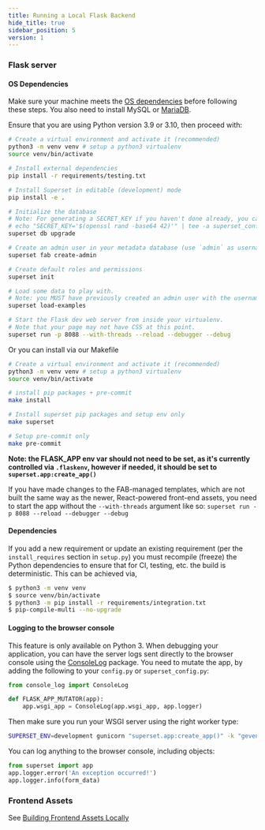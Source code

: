 ---
title: Running a Local Flask Backend
hide_title: true
sidebar_position: 5
version: 1
---

### Flask server

#### OS Dependencies

Make sure your machine meets the [OS dependencies](https://superset.apache.org/docs/installation/installing-superset-from-scratch#os-dependencies) before following these steps.
You also need to install MySQL or [MariaDB](https://mariadb.com/downloads).

Ensure that you are using Python version 3.9 or 3.10, then proceed with:

```bash
# Create a virtual environment and activate it (recommended)
python3 -m venv venv # setup a python3 virtualenv
source venv/bin/activate

# Install external dependencies
pip install -r requirements/testing.txt

# Install Superset in editable (development) mode
pip install -e .

# Initialize the database
# Note: For generating a SECRET_KEY if you haven't done already, you can use the command:
# echo "SECRET_KEY='$(openssl rand -base64 42)'" | tee -a superset_config.py
superset db upgrade

# Create an admin user in your metadata database (use `admin` as username to be able to load the examples)
superset fab create-admin

# Create default roles and permissions
superset init

# Load some data to play with.
# Note: you MUST have previously created an admin user with the username `admin` for this command to work.
superset load-examples

# Start the Flask dev web server from inside your virtualenv.
# Note that your page may not have CSS at this point.
superset run -p 8088 --with-threads --reload --debugger --debug
```

Or you can install via our Makefile

```bash
# Create a virtual environment and activate it (recommended)
python3 -m venv venv # setup a python3 virtualenv
source venv/bin/activate

# install pip packages + pre-commit
make install

# Install superset pip packages and setup env only
make superset

# Setup pre-commit only
make pre-commit
```

**Note: the FLASK_APP env var should not need to be set, as it's currently controlled
via `.flaskenv`, however if needed, it should be set to `superset.app:create_app()`**

If you have made changes to the FAB-managed templates, which are not built the same way as the newer, React-powered front-end assets, you need to start the app without the `--with-threads` argument like so:
`superset run -p 8088 --reload --debugger --debug`

#### Dependencies

If you add a new requirement or update an existing requirement (per the `install_requires` section in `setup.py`) you must recompile (freeze) the Python dependencies to ensure that for CI, testing, etc. the build is deterministic. This can be achieved via,

```bash
$ python3 -m venv venv
$ source venv/bin/activate
$ python3 -m pip install -r requirements/integration.txt
$ pip-compile-multi --no-upgrade
```

#### Logging to the browser console

This feature is only available on Python 3. When debugging your application, you can have the server logs sent directly to the browser console using the [ConsoleLog](https://github.com/betodealmeida/consolelog) package. You need to mutate the app, by adding the following to your `config.py` or `superset_config.py`:

```python
from console_log import ConsoleLog

def FLASK_APP_MUTATOR(app):
    app.wsgi_app = ConsoleLog(app.wsgi_app, app.logger)
```

Then make sure you run your WSGI server using the right worker type:

```bash
SUPERSET_ENV=development gunicorn "superset.app:create_app()" -k "geventwebsocket.gunicorn.workers.GeventWebSocketWorker" -b 127.0.0.1:8088 --reload
```

You can log anything to the browser console, including objects:

```python
from superset import app
app.logger.error('An exception occurred!')
app.logger.info(form_data)
```

### Frontend Assets

See [Building Frontend Assets Locally](https://github.com/apache/superset/blob/master/CONTRIBUTING.md#frontend)
